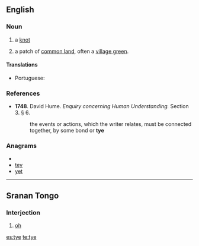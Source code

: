 ==English==

===Noun===
{{en-noun}}

# a [[knot]]
#{{Sussex}} a patch of [[common land]], often a [[village green]].

====Translations====
{{trans-top|a knot}}
*Portuguese: {{t+|pt|nó|m}}
{{trans-mid}}
{{trans-bottom}}

===References===
* '''1748'''.  David Hume.  ''Enquiry concerning Human Understanding.'' Section 3.  § 6.
*: the events or actions, which the writer relates, must be connected together, by some bond or '''tye'''

===Anagrams===
* {{alphagram|[[ety#English|ety]]}} 
* [[tey#English|tey]]
* [[yet#English|yet]]

----

==Sranan Tongo==

===Interjection===
{{infl|srn|interjection}}

# [[oh]]

[[es:tye]]
[[te:tye]]